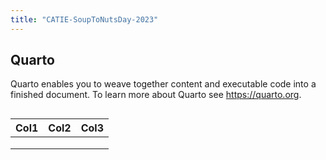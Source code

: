 ```yaml
---
title: "CATIE-SoupToNutsDay-2023"
---
```


## Quarto

Quarto enables you to weave together content and executable code into a finished document. To learn more about Quarto see <https://quarto.org>.

```r

```

| Col1 | Col2 | Col3 |
|------|------|------|
|      |      |      |
|      |      |      |
|      |      |      |

```1
```
